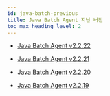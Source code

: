 ```yaml
---
id: java-batch-previous
title: Java Batch Agent 지난 버전
toc_max_heading_level: 2
---
```


* [Java Batch Agent v2.2.22](java-batch-2_2_22)

* [Java Batch Agent v2.2.21](java-batch-2_2_21)

* [Java Batch Agent v2.2.20](java-batch-2_2_20)

* [Java Batch Agent v2.2.19](java-batch-2_2_19)